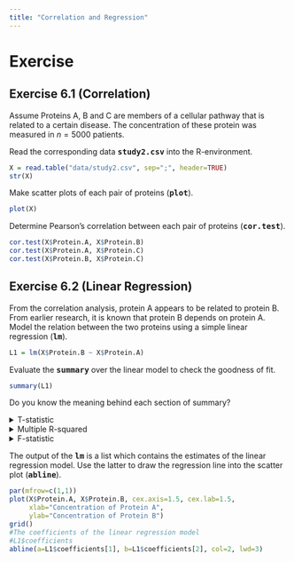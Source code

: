 ---
title: "Correlation and Regression"
---

# Exercise

## Exercise 6.1 (Correlation)
Assume Proteins A, B and C are members of a cellular pathway that is related to a certain disease. The concentration of these protein was measured in $n=5000$ patients.

Read the corresponding data **<tt>study2.csv</tt>** into the R-environment.

<div class='fold s o'>
```{r}
X = read.table("data/study2.csv", sep=";", header=TRUE)
str(X)
```
</div>

Make scatter plots of each pair of proteins (**<tt>plot</tt>**).

<div class='fold s o'>
```{r fig.align='center',out.width = '70%'}
plot(X)
```
</div>

Determine Pearson's correlation between each pair of proteins (**<tt>cor.test</tt>**).

<div class='fold s o'>
```{r,results='hold'}
cor.test(X$Protein.A, X$Protein.B)
cor.test(X$Protein.A, X$Protein.C)
cor.test(X$Protein.B, X$Protein.C)
```
</div>

## Exercise 6.2 (Linear Regression)

From the correlation analysis, protein A appears to be related to protein B. From earlier research, it is known that protein B depends on protein A. Model the relation between the two proteins using a simple linear regression (**<tt>lm</tt>**).
<div class='fold s'>
```{r}
L1 = lm(X$Protein.B ~ X$Protein.A)
```
</div>

Evaluate the  **<tt>summary</tt>** over the linear model to check the goodness of fit. 

<div class='fold o'>
```{r}
summary(L1)
```
</div>

Do you know the meaning behind each section of summary?

<details><summary>T-statistic</summary>
<p>The t-Test checks the nullity of the coefficient.
</p>
</details>
<details><summary>Multiple R-squared</summary>
<p>Percentage of variability explained by the model.</p>
</details>

<details><summary>F-statistic</summary>
<p>The F-Statistic  checks if at least one of your coefficients is nonzero.
</p>
</details>


The output of the **<tt>lm</tt>** is a list which contains the estimates of the linear regression model. Use the latter to draw 
the regression line into the scatter plot (**<tt>abline</tt>**).

<div class='fold s o'>
```{r}

par(mfrow=c(1,1))
plot(X$Protein.A, X$Protein.B, cex.axis=1.5, cex.lab=1.5, 
     xlab="Concentration of Protein A",
     ylab="Concentration of Protein B")
grid()
#The coefficients of the linear regression model
#L1$coefficients
abline(a=L1$coefficients[1], b=L1$coefficients[2], col=2, lwd=3)
```
</div>